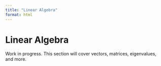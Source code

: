 ```yaml
---
title: "Linear Algebra"
format: html
---
```


# Linear Algebra

Work in progress. This section will cover vectors, matrices, eigenvalues, and more.